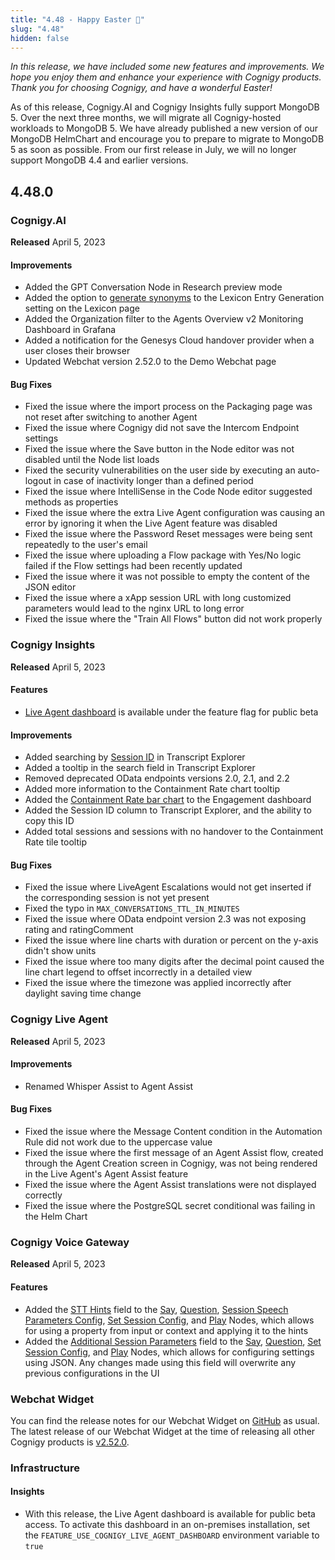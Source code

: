 ```yaml
---
title: "4.48 - Happy Easter 🐇"
slug: "4.48"
hidden: false
---
```


_In this release, we have included some new features and improvements. We hope you enjoy them and enhance your experience with Cognigy products. Thank you for choosing Cognigy, and have a wonderful Easter!_

<Warning>
  As of this release, Cognigy.AI and Cognigy Insights fully support MongoDB 5. Over the next three months, we will migrate all Cognigy-hosted workloads to MongoDB 5. We have already published a new version of our MongoDB HelmChart and encourage you to prepare to migrate to MongoDB 5 as soon as possible. From our first release in July, we will no longer support MongoDB 4.4 and earlier versions.
</Warning>

## 4.48.0

### Cognigy.AI

**Released** April 5, 2023

#### Improvements

- Added the GPT Conversation Node in Research preview mode
- Added the option to [generate synonyms](/ai/agents/develop/gen-ai-and-llms/generative-ai#design-time-generative-ai-features) to the Lexicon Entry Generation setting on the Lexicon page
- Added the Organization filter to the Agents Overview v2 Monitoring Dashboard in Grafana
- Added a notification for the Genesys Cloud handover provider when a user closes their browser
- Updated Webchat version 2.52.0 to the Demo Webchat page

#### Bug Fixes

- Fixed the issue where the import process on the Packaging page was not reset after switching to another Agent
- Fixed the issue where Cognigy did not save the Intercom Endpoint settings
- Fixed the issue where the Save button in the Node editor was not disabled until the Node list loads
- Fixed the security vulnerabilities on the user side by executing an auto-logout in case of inactivity longer than a defined period
- Fixed the issue where IntelliSense in the Code Node editor suggested methods as properties
- Fixed the issue where the extra Live Agent configuration was causing an error by ignoring it when the Live Agent feature was disabled
- Fixed the issue where the Password Reset messages were being sent repeatedly to the user's email
- Fixed the issue where uploading a Flow package with Yes/No logic failed if the Flow settings had been recently updated
- Fixed the issue where it was not possible to empty the content of the JSON editor
- Fixed the issue where a xApp session URL with long customized parameters would lead to the nginx URL to long error
- Fixed the issue where the "Train All Flows" button did not work properly

### Cognigy Insights

**Released** April 5, 2023

#### Features

- [Live Agent dashboard](/insights/reports/live-agent) is available under the feature flag for public beta

#### Improvements

- Added searching by [Session ID](/insights/explorers/transcript) in Transcript Explorer
- Added a tooltip in the search field in Transcript Explorer
- Removed deprecated OData endpoints versions 2.0, 2.1, and 2.2
- Added more information to the Containment Rate chart tooltip
- Added the [Containment Rate bar chart](/insights/reports/engagement) to the Engagement dashboard
- Added the Session ID column to Transcript Explorer, and the ability to copy this ID
- Added total sessions and sessions with no handover to the Containment Rate tile tooltip

#### Bug Fixes

- Fixed the issue where LiveAgent Escalations would not get inserted if the corresponding session is not yet present
- Fixed the typo in `MAX_CONVERSATIONS_TTL_IN_MINUTES`
- Fixed the issue where OData endpoint version 2.3 was not exposing rating and ratingComment
- Fixed the issue where line charts with duration or percent on the y-axis didn't show units
- Fixed the issue where too many digits after the decimal point caused the line chart legend to offset incorrectly in a detailed view
- Fixed the issue where the timezone was applied incorrectly after daylight saving time change

### Cognigy Live Agent

**Released** April 5, 2023

#### Improvements

- Renamed Whisper Assist to Agent Assist

#### Bug Fixes

- Fixed the issue where the Message Content condition in the Automation Rule did not work due to the uppercase value
- Fixed the issue where the first message of an Agent Assist flow, created through the Agent Creation screen in Cognigy, was not being rendered in the Live Agent's Agent Assist feature
- Fixed the issue where the Agent Assist translations were not displayed correctly
- Fixed the issue where the PostgreSQL secret conditional was failing in the Helm Chart

### Cognigy Voice Gateway

**Released** April 5, 2023

#### Features

- Added the [STT Hints](/ai/agents/develop/node-reference/voice/voice-gateway/parameter-details) field to the [Say](/ai/agents/develop/node-reference/basic/say), [Question](/ai/agents/develop/node-reference/basic/question), [Session Speech Parameters Config](/ai/agents/develop/node-reference/voice/generic/session-speech-parameters-config), [Set Session Config](/ai/agents/develop/node-reference/voice/voice-gateway/set-session-config), and [Play](/ai/agents/develop/node-reference/voice/voice-gateway/play) Nodes, which allows for using a property from input or context and applying it to the hints
- Added the [Additional Session Parameters](/ai/agents/develop/node-reference/voice/voice-gateway/parameter-details) field to the [Say](/ai/agents/develop/node-reference/basic/say), [Question](/ai/agents/develop/node-reference/basic/question), [Set Session Config](/ai/agents/develop/node-reference/voice/voice-gateway/set-session-config), and [Play](/ai/agents/develop/node-reference/voice/voice-gateway/play) Nodes, which allows for configuring settings using JSON. Any changes made using this field will overwrite any previous configurations in the UI

### Webchat Widget

You can find the release notes for our Webchat Widget on [GitHub](https://github.com/Cognigy/WebchatWidget/releases) as usual. The latest release of our Webchat Widget at the time of releasing all other Cognigy products is [v2.52.0](https://github.com/Cognigy/WebchatWidget/releases/tag/v2.52.0).

### Infrastructure

#### Insights

- With this release, the Live Agent dashboard is available for public beta access. To activate this dashboard in an on-premises installation, set the `FEATURE_USE_COGNIGY_LIVE_AGENT_DASHBOARD` environment variable to `true`
